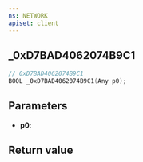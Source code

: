 ```yaml
---
ns: NETWORK
apiset: client
---
```

## _0xD7BAD4062074B9C1

```c
// 0xD7BAD4062074B9C1
BOOL _0xD7BAD4062074B9C1(Any p0);
```


## Parameters
* **p0**:

## Return value